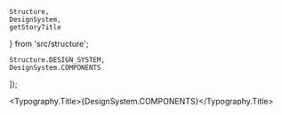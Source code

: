 
    Structure,
    DesignSystem,
    getStoryTitle
} from 'src/structure';


    Structure.DESIGN_SYSTEM,
    DesignSystem.COMPONENTS
]);

<Meta title={title} />

<Typography.Title>{DesignSystem.COMPONENTS}</Typography.Title>

<Components />
